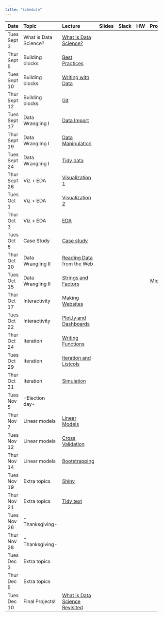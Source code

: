 ```yaml
---
title: "Schedule"
---
```


| Date          | Topic                 | Lecture                                                           | Slides                                                                           |  Slack                                                                                         | HW                                                         |                        Projects |
|:------------- |:--------------------- |:------------------------------------------------------------------|:--------------------------------------------------------------------------------:|:----------------------------------------------------------------------------------------------:|:----------------------------------------------------------:| -------------------------------:|
| Tues Sept 3   | What is Data Science? | [What is Data Science?](what_is_ds_i.html)                        | [<i class="fas fa-desktop fa-lg"></i>](slides/what_is_data_science_i.pdf)        | [<i class="fab fa-slack fa-lg"></i>](link)                                                     | [<i class="far fa-file-code fa-lg"></i>](homework_0.html)  |                                 |   
| Thur Sept 5   | Building blocks       | [Best Practices](best_practices.html)                             | [<i class="fas fa-desktop fa-lg"></i>](slides/best_practices.pdf)                | [<i class="fab fa-slack fa-lg"></i>](https://p8105-fall2018.slack.com/messages/CCATLJG67)      |                                                            |                                 |
| Tues Sept 10  | Building blocks       | [Writing with Data](writing_with_data.html)                       | [<i class="fas fa-desktop fa-lg"></i>](slides/writing_with_data.pdf)             | [<i class="fab fa-slack fa-lg"></i>](https://p8105-fall2018.slack.com/messages/CCATLJG67)      |                                                            |                                 |
| Thur Sept 12  | Building blocks       | [Git](git.html)                                                   | [<i class="fas fa-desktop fa-lg"></i>](slides/git.pdf)                           | [<i class="fab fa-slack fa-lg"></i>](https://p8105-fall2018.slack.com/messages/CCATLJG67)      | [<i class="far fa-file-code fa-lg"></i>](homework_1.html)  |                                 |   
| Tues Sept 17  | Data Wrangling I      | [Data Import](data_import.html)                                   | [<i class="fas fa-desktop fa-lg"></i>](slides/data_import.pdf)                   | [<i class="fab fa-slack fa-lg"></i>](https://p8105-fall2018.slack.com/messages/CCAEZLU49)      |                                                            |                                 |
| Thur Sept 19  | Data Wrangling I      | [Data Manipulation](data_manipulation.html)                       | [<i class="fas fa-desktop fa-lg"></i>](slides/data_manipulation.pdf)             | [<i class="fab fa-slack fa-lg"></i>](https://p8105-fall2018.slack.com/messages/CCAEZLU49)      |                                                            |                                 |
| Tues Sept 24  | Data Wrangling I      | [Tidy data](tidy_data.html)                                       | [<i class="fas fa-desktop fa-lg"></i>](slides/tidy_data.pdf)                     | [<i class="fab fa-slack fa-lg"></i>](https://p8105-fall2018.slack.com/messages/CCAEZLU49)      | [<i class="far fa-file-code fa-lg"></i>](homework_2.html)  |                                 |   
| Thur Sept 26  | Viz + EDA             | [Visualization 1](visualization_pt1.html)                         | [<i class="fas fa-desktop fa-lg"></i>](slides/visualization.pdf)                 | [<i class="fab fa-slack fa-lg"></i>](https://p8105-fall2018.slack.com/messages/CCCBZPUVC)      |                                                            |                                 |
| Tues Oct 1    | Viz + EDA             | [Visualization 2](visualization_pt2.html)                         | [<i class="fas fa-desktop fa-lg"></i>](slides/visualization.pdf)                 | [<i class="fab fa-slack fa-lg"></i>](https://p8105-fall2018.slack.com/messages/CCCBZPUVC)      |                                                            |                                 |
| Thur Oct 3    | Viz + EDA             | [EDA](exploratory_analysis.html)                                  | [<i class="fas fa-desktop fa-lg"></i>](slides/exploratory_analysis.pdf)          | [<i class="fab fa-slack fa-lg"></i>](https://p8105-fall2018.slack.com/messages/CCCBZPUVC)      | [<i class="far fa-file-code fa-lg"></i>](homework_3.html)  |                                 |   
| Tues Oct 8    | Case Study            | [Case study](what_is_ds_ii.html)                                  | [<i class="fas fa-desktop fa-lg"></i>](slides/what_is_data_science_ii.pdf)       | [<i class="fab fa-slack fa-lg"></i>](https://p8105-fall2018.slack.com/messages/CDA08BPC7)      |                                                            |                                 |
| Thur Oct 10   | Data Wrangling II     | [Reading Data from the Web](reading_data_from_the_web.html)       | [<i class="fas fa-desktop fa-lg"></i>](slides/reading_data_from_the_web.pdf)     | [<i class="fab fa-slack fa-lg"></i>](https://p8105-fall2018.slack.com/messages/CCC345PM5)      |                                                            |                                 |
| Tues Oct 15   | Data Wrangling II     | [Strings and Factors](strings_and_factors.html)                   | [<i class="fas fa-desktop fa-lg"></i>](slides/strings_and_factors.pdf)           | [<i class="fab fa-slack fa-lg"></i>](https://p8105-fall2018.slack.com/messages/CCC345PM5)      |                                                            | [Midterm](midterm_project.html) |
| Thur Oct 17   | Interactivity         | [Making Websites](making_websites.html)                           | [<i class="fas fa-desktop fa-lg"></i>](slides/making_websites.pdf)               | [<i class="fab fa-slack fa-lg"></i>](https://p8105-fall2018.slack.com/messages/CCATLNVUK)      |                                                            |                                 |
| Tues Oct 22   | Interactivity         | [Plot.ly and Dashboards](plotly_and_dashboards.html)              | [<i class="fas fa-desktop fa-lg"></i>](slides/plotly_and_dashboards.pdf)         | [<i class="fab fa-slack fa-lg"></i>](https://p8105-fall2018.slack.com/messages/CCATLNVUK)      | [<i class="far fa-file-code fa-lg"></i>](homework_4.html)  | [Final](final_project.html)     |
| Thur Oct 24   | Iteration             | [Writing Functions](writing_functions.html)                       | [<i class="fas fa-desktop fa-lg"></i>](slides/writing_functions.pdf)             | [<i class="fab fa-slack fa-lg"></i>](https://p8105-fall2018.slack.com/messages/CCAAE7XDW)      |                                                            |                                 |
| Tues Oct 29   | Iteration             | [Iteration and Listcols](iteration_and_listcols.html)             | [<i class="fas fa-desktop fa-lg"></i>](slides/iteration_and_listcols.pdf)        | [<i class="fab fa-slack fa-lg"></i>](https://p8105-fall2018.slack.com/messages/CCAAE7XDW)      |                                                            |                                 |
| Thur Oct 31   | Iteration             | [Simulation](simulation.html)                                     | [<i class="fas fa-desktop fa-lg"></i>](slides/simulation.pdf)                    | [<i class="fab fa-slack fa-lg"></i>](https://p8105-fall2018.slack.com/messages/CCAAE7XDW)      | [<i class="far fa-file-code fa-lg"></i>](homework_5.html)  |                                 |
| Tues Nov 5    | -Election day-        |                                                                   |                                                                                  |                                                                                                |                                                            |                                 |
| Thur Nov 7    | Linear models         | [Linear Models](linear_models.html)                               | [<i class="fas fa-desktop fa-lg"></i>](slides/linear_models.pdf)                 | [<i class="fab fa-slack fa-lg"></i>](https://p8105-fall2018.slack.com/messages/CCAAE9AAU)      |                                                            |                                 |
| Tues Nov 12   | Linear models         | [Cross Validation](cross_validation.html)                         | [<i class="fas fa-desktop fa-lg"></i>](slides/cross_validation.pdf)              | [<i class="fab fa-slack fa-lg"></i>](https://p8105-fall2018.slack.com/messages/CCAAE9AAU)      |                                                            |                                 |
| Thur Nov 14   | Linear models         | [Bootstrapping](bootstrapping.html)                               | [<i class="fas fa-desktop fa-lg"></i>](slides/bootstrapping.pdf)                 | [<i class="fab fa-slack fa-lg"></i>](https://p8105-fall2018.slack.com/messages/CCAAE9AAU)      | [<i class="far fa-file-code fa-lg"></i>](homework_6.html)  |                                 |
| Tues Nov 19   | Extra topics          | [Shiny](shiny.html)                                               | [<i class="fas fa-desktop fa-lg"></i>](slides/shiny.pdf)                         | [<i class="fab fa-slack fa-lg"></i>](https://p8105-fall2018.slack.com/messages/CEC9L1JKV)      |                                                            |                                 |
| Thur Nov 21   | Extra topics          | [Tidy text](tidy_text.html)                                       | [<i class="fas fa-desktop fa-lg"></i>](slides/tidy_text.pdf)                     | [<i class="fab fa-slack fa-lg"></i>](https://p8105-fall2018.slack.com/messages/CEC9L1JKV)      | [<i class="far fa-file-code fa-lg"></i>](homework_7.html)  |                                 |
| Tues Nov 26   | -Thanksgiving-        |                                                                   |                                                                                  |                                                                                                |                                                            |                                 |
| Thur Nov 28   | -Thanksgiving-        |                                                                   |                                                                                  |                                                                                                |                                                            |                                 |
| Tues Dec 3    | Extra topics          |                                                                   |                                                                                  |                                                                                                |                                                            |                                 |
| Thur Dec 5    | Extra topics          |                                                                   |                                                                                  |                                                                                                |                                                            |                                 |
| Tues Dec 10   | Final Projects!       | [What is Data Science Revisited](what_is_ds_iii.html)             | [<i class="fas fa-desktop fa-lg"></i>](slides/what_is_data_science_iIi.pdf)      |                                                                                                |                                                            |                                 |

